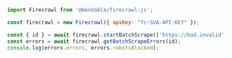 ```js Node
import Firecrawl from '@mendable/firecrawl-js';

const firecrawl = new Firecrawl({ apiKey: "fc-SUA-API-KEY" });

const { id } = await firecrawl.startBatchScrape(['https://bad.invalid', 'https://example.com']);
const errors = await firecrawl.getBatchScrapeErrors(id);
console.log(errors.errors, errors.robotsBlocked);
```
